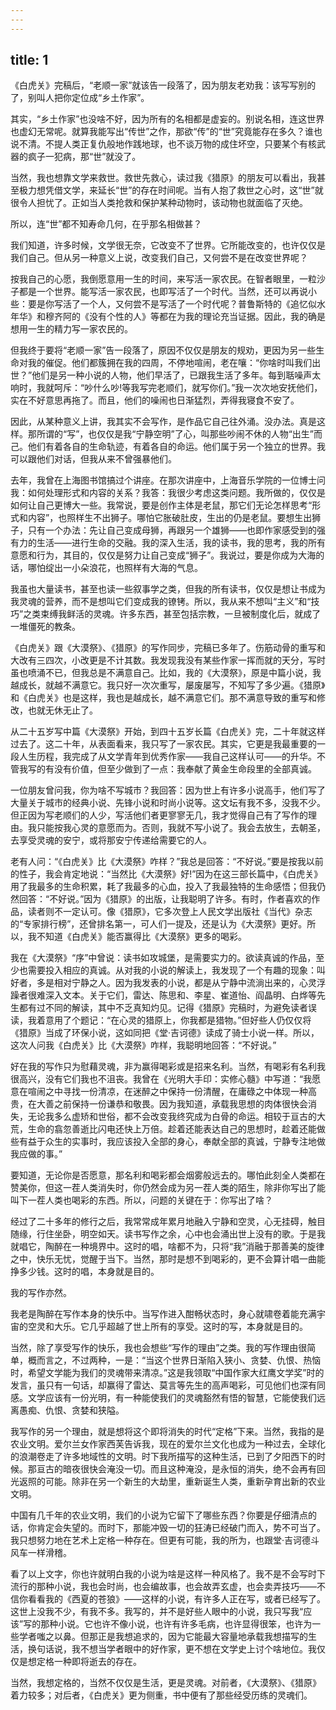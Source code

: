 ```yaml
---
---
---
```

title: 1
---



《白虎关》完稿后，“老顺一家”就该告一段落了，因为朋友老劝我：该写写别的了，别叫人把你定位成“乡土作家”。

其实，“乡土作家”也没啥不好，因为所有的名相都是虚妄的。别说名相，连这世界也虚幻无常呢。就算我能写出“传世”之作，那欲“传”的“世”究竟能存在多久？谁也说不清。不提人类正复仇般地作践地球，也不谈万物的成住坏空，只要某个有核武器的疯子一犯病，那“世”就没了。

当然，我也想靠文学来救世。救世先救心，读过我《猎原》的朋友可以看出，我甚至极力想凭借文学，来延长“世”的存在时间呢。当有人抱了救世之心时，这“世”就很令人担忧了。正如当人类抢救和保护某种动物时，该动物也就面临了灭绝。

所以，连“世”都不知寿命几何，在乎那名相做甚？

我们知道，许多时候，文学很无奈，它改变不了世界。它所能改变的，也许仅仅是我们自己。但从另一种意义上说，改变我们自己，又何尝不是在改变世界呢？

按我自己的心愿，我倒愿意用一生的时间，来写活一家农民。在智者眼里，一粒沙子都是一个世界。能写活一家农民，也即写活了一个时代。当然，还可以再说小些：要是你写活了一个人，又何尝不是写活了一个时代呢？普鲁斯特的《追忆似水年华》和穆齐阿的《没有个性的人》等都在为我的理论充当证据。因此，我的确是想用一生的精力写一家农民的。

但我终于要将“老顺一家”告一段落了，原因不仅仅是朋友的规劝，更因为另一些生命对我的催促。他们都簇拥在我的四周，不停地喧闹，老在嚷：“你啥时叫我们出世？”他们是另一种小说的人物，他们早活了，已跟我生活了多年。每到聒噪声太响时，我就呵斥：“吵什么吵!等我写完老顺们，就写你们。”我一次次地安抚他们，实在不好意思再拖了。而且，他们的噪闹也日渐猛烈，弄得我寝食不安了。

因此，从某种意义上讲，我其实不会写作，是作品它自己往外涌。没办法。真是这样。那所谓的“写”，也仅仅是我“宁静空明”了心，叫那些吵闹不休的人物“出生”而己。他们有着各自的生命轨迹，有着各自的命运。他们属于另一个独立的世界。我可以跟他们对话，但我从来不曾强暴他们。

去年，我曾在上海图书馆搞过个讲座。在那次讲座中，上海音乐学院的一位博士问我：如何处理形式和内容的关系？我答：我很少考虑这类问题。我所做的，仅仅是如何让自己更博大一些。我常说，要是创作主体是老鼠，那它们无论怎样思考“形式和内容”，也照样生不出狮子。哪怕它胀破肚皮，生出的仍是老鼠。要想生出狮子，只有一个办法：先让自己变成母狮，再跟另一个雄狮——也即作家感受到的强有力的生活——进行生命的交融。我的深入生活，我的读书，我的思考，我的所有意愿和行为，其目的，仅仅是努力让自己变成“狮子”。我说过，要是你成为大海的话，哪怕绽出一小朵浪花，也照样有大海的气息。

我虽也大量读书，甚至也读一些叙事学之类，但我的所有读书，仅仅是想让书成为我灵魂的营养，而不是想叫它们变成我的镣铐。所以，我从来不想叫“主义”和“技巧”之类束缚我鲜活的灵魂。许多东西，甚至包括宗教，一旦被制度化后，就成了一堆僵死的教条。

《白虎关》跟《大漠祭》、《猎原》的写作同步，完稿已多年了。伤筋动骨的重写和大改有三四次，小改更是不计其数。我发现我没有某些作家一挥而就的天分，写时虽也喷涌不已，但我总是不满意自己。比如，我的《大漠祭》，原是中篇小说，我越成长，就越不满意它。我只好一次次重写，屡废屡写，不知写了多少遍。《猎原》和《白虎关》也是这样，我也是越成长，越不满意它们。那不满意导致的重写和修改，也就无休无止了。

从二十五岁写中篇《大漠祭》开始，到四十五岁长篇《白虎关》完，二十年就这样过去了。这二十年，从表面看来，我只写了一家农民。其实，它更是我最重要的一段人生历程，我完成了从文学青年到优秀作家——我自己这样认可——的升华。不管我写的有没有价值，但至少做到了一点：我奉献了黄金生命段里的全部真诚。

一位朋友曾问我，你为啥不写城市？我回答：因为世上有许多小说高手，他们写了大量关于城市的经典小说、先锋小说和时尚小说等。这文坛有我不多，没我不少。但正因为写老顺们的人少，写活他们者更寥寥无几，我才觉得自己有了写作的理由。我只能按我心灵的意愿而为。否则，我就不写小说了。我会去放生，去朝圣，去享受灵魂的安宁，或将那安宁传递给需要它的人。

老有人问：“《白虎关》比《大漠祭》咋样？”我总是回答：“不好说。”要是按我以前的性子，我会肯定地说：“当然比《大漠祭》好!”因为在这三部长篇中，《白虎关》用了我最多的生命积累，耗了我最多的心血，投入了我最独特的生命感悟；但我仍然回答：“不好说。”因为《猎原》的出版，让我聪明了许多。有时，作者喜欢的作品，读者则不一定认可。像《猎原》，它多次登上人民文学出版社《当代》杂志的“专家排行榜”，还曾排名第一，可人们一提及，还是认为《大漠祭》更好。所以，我不知道《白虎关》能否赢得比《大漠祭》更多的喝彩。

我在《大漠祭》“序”中曾说：读书如攻城堡，是需要实力的。欲读真诚的作品，至少也需要投入相应的真诚。从对我的小说的解读上，我发现了一个有趣的现象：叫好者，多是相对宁静之人。因为我发表的小说，都是从宁静中流淌出来的，心灵浮躁者很难深入文本。关于它们，雷达、陈思和、李星、崔道怡、阎晶明、白烨等先生都有过不同的解读，其中不乏真知灼见。记得《猎原》完稿时，为避免读者误读，我着意用了个题记：“在心灵的猎原上，你我都是猎物。”但好些人仍仅仅将《猎原》当成了环保小说，这如同把《堂·吉诃德》读成了骑士小说一样。所以，这次人问我《白虎关》比《大漠祭》咋样，我聪明地回答：“不好说。”

好在我的写作只为慰藉灵魂，非为赢得喝彩或是招来名利。当然，有喝彩有名利我很高兴，没有它们我也不沮丧。我曾在《光明大手印：实修心髓》中写道：“我愿意在喧闹之中寻找一份清凉，在迷醉之中保持一份清醒，在庸碌之中体现一种高贵，在大善之前保持一份谦恭和敬畏。因为我知道，承载我思想的肉体很快会消失，无论我多么虚矫和世俗，都不会改变我终究成为白骨的命运。相较于亘古的大荒，生命的翕忽善逝比闪电还快上万倍。趁着还能表达自己的思想时，趁着还能做些有益于众生的实事时，我应该投入全部的身心，奉献全部的真诚，宁静专注地做我应做的事。”

要知道，无论你是否愿意，那名利和喝彩都会烟雾般远去的。哪怕此刻全人类都在赞美你，但这一茬人类消失时，你仍然会成为另一茬人类的陌生，除非你写出了能叫下一茬人类也喝彩的东西。所以，问题的关键在于：你写出了啥？

经过了二十多年的修行之后，我常常成年累月地融入宁静和空灵，心无挂碍，触目随缘，行住坐卧，明空如天。读书写作之余，心中也会涌出世上没有的歌。于是我就唱它，陶醉在一种境界中。这时的唱，啥都不为，只将“我”消融于那善美的旋律之中，快乐无忧，觉醒于当下。当然，那时是想不到喝彩的，更不会算计唱一曲能挣多少钱。这时的唱，本身就是目的。

我的写作亦然。

我老是陶醉在写作本身的快乐中。当写作进入酣畅状态时，身心就啸卷着能充满宇宙的空灵和大乐。它几乎超越了世上所有的享受。这时的写，本身就是目的。

当然，除了享受写作的快乐，我也会想些“写作的理由”之类。我的写作理由很简单，概而言之，不过两种，一是：“当这个世界日渐陷入狭小、贪婪、仇恨、热恼时，希望文学能为我们的灵魂带来清凉。”这是我领取“中国作家大红鹰文学奖”时的发言，虽只有一句话，却赢得了雷达、莫言等先生的高声喝彩，可见他们也深有同感。文学应该有一份光明，有一种能使我们的灵魂豁然有悟的智慧，它能使我们远离愚痴、仇恨、贪婪和狭隘。

我写作的另一个理由，就是想将这个即将消失的时代“定格”下来。当然，我指的是农业文明。爱尔兰女作家西芙告诉我，现在的爱尔兰文化也成为一种过去，全球化的浪潮卷走了许多地域性的文明。时下我所描写的这种生活，已到了夕阳西下的时候。那亘古的暗夜很快会淹没一切。而且这种淹没，是永恒的消失，绝不会再有回光返照的可能。除非在另一个新生的大劫里，重新诞生人类，重新孕育出新的农业文明。

中国有几千年的农业文明，我们的小说为它留下了哪些东西？你要是仔细清点的话，你肯定会失望的。而时下，那能冲毁一切的狂涛已经破门而入，势不可当了。我只想努力地在艺术上定格一种存在。但更有可能，我的所为，也跟堂·吉诃德斗风车一样滑稽。

看了以上文字，你也许就明白我的小说为啥是这样一种风格了。我不是不会写时下流行的那种小说，我也会时尚，也会编故事，也会故弄玄虚，也会卖弄技巧——不信你看看我的《西夏的苍狼》——这样的小说，有许多人正在写，或者已经写了。这世上没我不少，有我不多。我写的，并不是好些人眼中的小说，我只写我“应该”写的那种小说。它也许不像小说，也许有许多毛病，也许显得很笨，也许为一些学者嗤之以鼻。但那正是我想追求的，因为它能最大容量地承载我想描写的生活，换句话说，我不想当学者眼中的好作家，更不想在文学史上讨个啥地位。我仅仅是想定格一种即将逝去的存在。

当然，我想定格的，当然不仅仅是生活，更是灵魂。对前者，《大漠祭》、《猎原》着力较多；对后者，《白虎关》更为侧重，书中便有了那些经受历练的灵魂们。